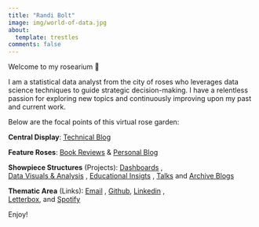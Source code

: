 ```yaml
---
title: "Randi Bolt"
image: img/world-of-data.jpg
about:
  template: trestles
comments: false
---
```


Welcome to my rosearium 🌹

I am a statistical data analyst from the city of roses who leverages data science techniques to guide strategic decision-making. I have a relentless passion for exploring new topics and continuously improving upon my past and current work. 

Below are the focal points of this virtual rose garden:

**Central Display**:  [Technical Blog](https://www.rbolt.me/blog/technical-blog/blog)

**Feature Roses**: [Book Reviews](https://www.rbolt.me/blog/book-reviews/blog) & [Personal Blog](https://www.rbolt.me/blog/personal-blog/blog)

**Showpiece Structures** (Projects): [Dashboards](https://www.rbolt.me/projects/dashboards) ,  <br>[Data Visuals & Analysis](https://www.rbolt.me/projects/data-visuals-and-analysis) , [Educational Insigts](https://www.rbolt.me/projects/educational-insights) ,  [Talks](https://www.rbolt.me/projects/talks) and [Archive Blogs](https://www.rbolt.me/projects/technical-blogs) 

**Thematic Area** (Links):
[Email](randibolt93@gmail.com) , [Github](https://github.com/rbolt13/), [Linkedin](https://www.linkedin.com/in/randi-bolt/) , <br>[Letterbox](https://letterboxd.com/rbolt/), and [Spotify](https://open.spotify.com/user/innluxglueuzbltzfxgbsc2dz?si=483d58c3de6046f3&nd=1&dlsi=7fdce715b6b24c86)


Enjoy! 